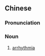 ==Chinese==
{{zh-forms|type=22}}

===Pronunciation===
{{zh-pron
|m=xīnlǜ 不zhèng
|cat=n
}}

===Noun===
{{zh-noun}}

# {{lb|zh|cardiology}} [[arrhythmia]]